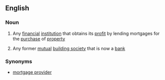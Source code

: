 ==English==

===Noun===
{{en-noun|sg=[[mortgage]] [[lender]]}}

# Any [[financial]] [[institution]] that obtains its [[profit]] by lending mortgages for the [[purchase]] of [[property]]
#{{UK}} Any former [[mutual]] [[building society]] that is now a [[bank]]

===Synonyms===
*[[mortgage provider]]
